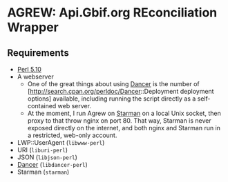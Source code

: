 = AGREW: Api.Gbif.org REconciliation Wrapper =

== Requirements ==
* [http://www.perl.org/ Perl 5.10]
* A webserver
** One of the great things about using [http://www.perldancer.org/ Dancer] is the number of [http://search.cpan.org/perldoc/Dancer::Deployment deployment options] available, including running the script directly as a self-contained web server.
** At the moment, I run Agrew on [http://search.cpan.org/~miyagawa/Starman Starman] on a local Unix socket, then proxy to that throw nginx on port 80. That way, Starman is never exposed directly on the internet, and both nginx and Starman run in a restricted, web-only account.
* LWP::UserAgent (<tt>libwww-perl</tt>)
* URI (<tt>liburi-perl</tt>)
* JSON (<tt>libjson-perl</tt>)
* [http://search.cpan.org/~yanick/Dancer/ Dancer] (<tt>libdancer-perl</tt>)
* Starman (<tt>starman</tt>)
